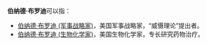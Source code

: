 '''伯纳德·布罗迪'''可以指：

* [[伯纳德·布罗迪_(军事战略家)|伯纳德·布罗迪 (军事战略家)]]，美国军事战略家，“威慑理论”提出者。
* [[伯纳德·布罗迪_(生物化学家)|伯纳德·布罗迪 (生物化学家)]]，美国生物化学家，专长研究药物治疗。

{{Disambiguation|Cat=六字人名譯名消歧義}}
